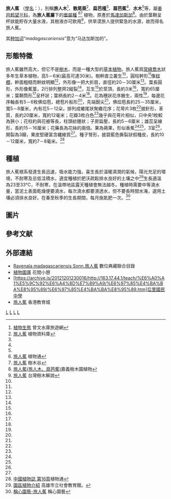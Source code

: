{{noteTA
|1=zh-hans:厘米;zh-hk:厘米;zh-tw:公分;
|2=zh-hans:毫米;zh-hk:毫米;zh-tw:公釐;
}}
{{Speciesbox 
| image = Penang Malaysia Ravenala-madagascariensis-01.jpg
| image_caption =摄于[[馬來西亞|馬來西亞]][[檳城|檳城]]
| parent authority=[[Adans.|Adans.]], 1763
| taxon = Ravenala madagascariensis
| authority = [[Sonn.|Sonn.]], 1782
| synonyms ref=
| synonyms={{collapsible list|title=属异名|{{taxon list
 |*''Urania''| [[Schreb.|Schreb.]], 1789
 }}}}{{collapsible list|title=种异名|{{taxon list
 |*''Heliconia ravenala''|[[Willemet|Willemet]], 1796
 |*''Urania madagascariensis''| (Sonn.) [[Raeusch.|Raeusch.]], 1797
 |*''Urania ravenala''| (Willemet) [[A.Rich|A.Rich]]., 1831
 |*''Urania speciosa''| [[Willd.|Willd.]], 1799
 }}}}
}}

'''旅人蕉''' （[[學名|學名]]：''{{lang|la| Ravenala madagascariensis}} ''），別稱'''旅人木'''<ref name = "曾文水庫旅遊網">[http://www.wrasb.gov.tw/TSENGWEN/swecologicallist_Show.aspx?ShowID=8&ItemID=17&ListID=79 植物生態] {{Wayback|url=http://www.wrasb.gov.tw/TSENGWEN/swecologicallist_Show.aspx?ShowID=8&ItemID=17&ListID=79 |date=20191102143556 }}曾文水庫旅遊網</ref>、'''散尾葵'''<ref name="植物資料庫">[http://tpbg.tfri.gov.tw/Plants/plants_info.asp?rid=70 旅人蕉] {{webarchive|url=https://web.archive.org/web/20070225052910/http://tpbg.tfri.gov.tw/Plants/plants_info.asp?rid=70 |date=2007-02-25 }}植物資料庫</ref>、'''扁芭槿'''<ref name = "植物資料庫"/>、'''扇芭蕉'''<ref name = "曾文水庫旅遊網"/>、'''水木'''<ref name = "曾文水庫旅遊網"/>等，屬[[姜目|姜目]][[鹤望兰科|鹤望兰科]]，為'''旅人蕉屬'''下的[[單型|單屬種]] <ref>[http://www.plant.ac.cn/latin/Musaceae/Ravenala-madagascariensis-Adans.htm 旅人蕉] {{webarchive|url=https://web.archive.org/web/20070706151657/http://www.plant.ac.cn/latin/Musaceae/Ravenala-madagascariensis-Adans.htm |date=2007-07-06 }}植物通</ref><ref>[http://www.hktree.com/tree/Ravenala%20madagascariensis.htm 旅人蕉] {{Wayback|url=http://www.hktree.com/tree/Ravenala%20madagascariensis.htm |date=20181122092134 }}樹木谷</ref>
植物，原產於[[馬達加斯加|馬達加斯加]]<ref name="嘉義樹木園">[http://oldpage.tfri.gov.tw/book/sp108/c62.htm 旅人蕉(旅人木、扇芭蕉)]{{dead link|date=2017年12月 |bot=InternetArchiveBot |fix-attempted=yes }}嘉義樹木園植物</ref>。由於葉鞘呈杯狀能貯存大量水液，其樹液亦可飲用<ref name = "台灣樹木解說">[http://subject.forest.gov.tw/species/twtrees/book5/161.htm 旅人蕉] {{Wayback|url=http://subject.forest.gov.tw/species/twtrees/book5/161.htm |date=20191230054714 }}台灣樹木解說</ref>，供旱漠旅人提供緊急的水源，故而得名旅人蕉。

其[[种加词|种加词]]“''madagascariensis''”意为“马达加斯加的”。

==形態特徵==
旅人蕉雖然高大，但它不是[[樹|樹木]]，而是一種大型的[[草本植物|草本植物]]。旅人蕉爲[[常绿植物|常綠]][[喬木|喬木]]狀多年生草本植物，高5－6米(最高可達30米)。樹幹直立叢生<ref name = "植物資料庫"/>，圓柱幹形<ref name = "植物資料庫"/>像[[棕櫚|棕櫚]]，幹面粗糙而幹紋明顯<ref name = "植物資料庫"/>，外形像一把大折扇，直徑約20－30厘米<ref name = "植物資料庫"/>。葉長圓形，外形像蕉葉，2行排列整齊2縱裂<ref name = "台灣樹木解說"/>，互生<ref name = "台灣樹木解說"/>於莖頂，長約3米<ref name = "台灣樹木解說"/>，寬約65厘米；葉鞘筒形<ref name = "台灣樹木解說"/>呈杯狀；葉柄長約2－4米<ref name = "台灣樹木解說"/>。花為穗狀花序腋生，兩性<ref name = "嘉義樹木園"/>，每邊花序軸長有5－6枚佛焰苞，總苞片船形<ref name = "台灣樹木解說"/>，先端銳尖<ref name = "台灣樹木解說"/>，佛焰苞長約25－35厘米，寬5－8厘米，內有花5－12朵，排列成蠍尾狀聚繖花序；花萼片3枚<ref name = "台灣樹木解說"/>披針形，革質，長約20厘米，寬約12毫米；花瓣3枚白色<ref name = "台灣樹木解說"/>幾乎與花萼片相似，只中央1枚較為狹小；花柱約與花被等長，柱頭紡錘狀；子房扁壓，長約5－6厘米；雄蕊呈線形，長約15－16厘米；花藥長為花絲的兩倍。果為蒴果，形似香蕉<ref name = "植物資料庫"/><ref name = "嘉義樹木園"/>，3室<ref name = "台灣樹木解說"/>，開裂為3瓣，果皮堅硬富含纖維質<ref name = "台灣樹木解說"/>。種子腎形，披碧藍色撕裂狀假種皮，長約10－12厘米，寬約7－8毫米。<ref>[http://www.plant.ac.cn/pdf.asp?pg=zwz/16(2)/016.pdf 中國植物誌 第16頁]{{dead link|date=2017年12月 |bot=InternetArchiveBot |fix-attempted=yes }}植物通</ref>
{{Gallery
|width=200
|lines=3
|File:Ravenala madagascariensis A.jpg |旅人蕉的外形
|File:Ravenala madagascariensis 002.jpg|旅人蕉的花序
|File:Ravenala_madagascariensis_003.jpg|旅人蕉发育中的果序
|File:Ravenala madagascariensis fructis.png|旅人蕉成熟開裂的果實
}}

==種植==
旅人蕉根系發達生長迅速，吸水能力強，喜生長於溫暖濕潤的氣候，陽光充足的環境，不耐寒及忌低洼積水，適宜種植於肥沃疏鬆排水良好的土壤之中<ref>[http://www.kmseh.gov.tw/08_introduce/01_main.php?bull_id=72 園區植物介紹] {{Wayback|url=http://www.kmseh.gov.tw/08_introduce/01_main.php?bull_id=72 |date=20191105105423 }}高雄市立社會教育館。</ref>生長適溫為23至33℃，不耐寒，在溫帶地區露天種植會無法越冬。種植時需要中等澆水量，當泥土表面乾燥便要澆水，每次澆水都要澆透水，但不要長時間水淹，選用土壤必須排水良好。在春至秋季的生長期間，每月施氮肥一次。<ref>[http://www.ebaomonthly.com/ebao/readebao.php?a=20140507 稱心園藝-旅人蕉] {{Wayback|url=http://www.ebaomonthly.com/ebao/readebao.php?a=20140507 |date=20201129163246 }}稱心園藝</ref>
==圖片==
{{Gallery
|width=200
|lines=3
|Image:Ravenala_madagascariensis_Maurice.jpg|[[毛里求斯|毛里求斯]]大型旅人蕉
|Image:Ravenala.JPG|在[[金邊|金邊]]的一個公園中
|Image:Ravenala madagascariensis plantae 1.png|旅人蕉和花
|Image:Ravenala_madagascariensis_leaf_structure.jpg|詳細葉的結構
|Image:Ravenala_madagascariensis2.jpg|種子
|Image:Ravenala madagascariensis3.jpg|樹皮
|Image:Reizigersboom wiki.jpg|老葉柄變成褐色
}}

==參考文献==
{{reflist|refs=
}}

==外部連結==
{{commons| Ravenala madagascariensis }}
*[http://catalog.digitalarchives.tw/item/00/25/e8/2b.html Ravenala madagascariensis Sonn.旅人蕉] {{Wayback|url=http://catalog.digitalarchives.tw/item/00/25/e8/2b.html |date=20160304120405 }} 數位典藏聯合目錄
*[http://www.flowersea.net/site.nsf/7de70a5d46d6fa82482570c70055d26a/7b35ffa7bebf03f148256fd30024e890?OpenDocument 植物圖庫] {{Wayback|url=http://www.flowersea.net/site.nsf/7de70a5d46d6fa82482570c70055d26a/7b35ffa7bebf03f148256fd30024e890?OpenDocument |date=20160304131038 }}花間小憩
*[https://archive.is/20121201230016/http://163.17.44.1/teach/%E6%A0%A1%E5%9C%92%E6%A4%8D%E7%89%A9/%E6%97%85%E4%BA%BA%E8%95%89/%E6%97%85%E4%BA%BA%E8%95%89.htm]后里國民中學
*[http://resources.edb.gov.hk/~trees2/42/42_content_page.html 旅人蕉] {{Wayback|url=http://resources.edb.gov.hk/~trees2/42/42_content_page.html |date=20160305113201 }}香港教育城 
{{Taxonbar|from=Q673348}}

[[Category:鶴望蘭科|L]]
[[Category:馬達加斯加植物|L]]
[[Category:耐旱植物|L]]
[[Category:1782年描述的植物|L]]